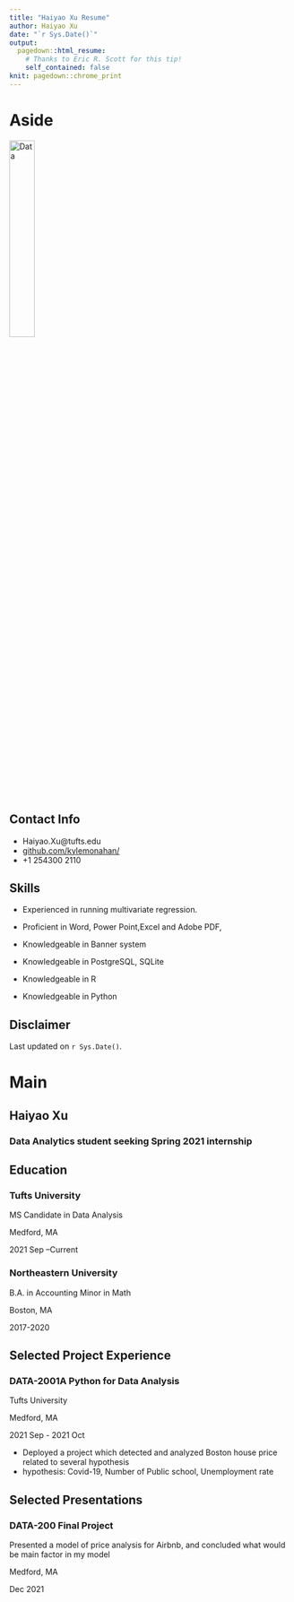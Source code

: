 ---
title: "Haiyao Xu Resume"
author: Haiyao Xu
date: "`r Sys.Date()`"
output:
  pagedown::html_resume:
    # Thanks to Eric R. Scott for this tip! 
    self_contained: false
knit: pagedown::chrome_print
---

Aside
================================================================================


![Data](data_icon.png){width=30%}
<!-- ![Data](`r here::here("data_icon.png")`) -->



Contact Info {#contact}
--------------------------------------------------------------------------------

- <i class="fa fa-envelope"></i>Haiyao.Xu@tufts.edu
- <i class="fa fa-github"></i> [github.com/kylemonahan/](https://github.com/kylemonahan/)
- <i class="fa fa-phone"></i> +1 254300 2110


Skills {#skills}
--------------------------------------------------------------------------------

- Experienced in running multivariate regression. 

- Proficient in Word, Power Point,Excel and Adobe PDF, 

- Knowledgeable in Banner system 

- Knowledgeable in PostgreSQL, SQLite

- Knowledgeable in R

- Knowledgeable in Python



Disclaimer {#disclaimer}
--------------------------------------------------------------------------------

<!--This resume was made with the R package [**pagedown**](https://github.com/rstudio/pagedown).-->

Last updated on `r Sys.Date()`.



Main
================================================================================

Haiyao Xu {#title}
--------------------------------------------------------------------------------

### Data Analytics student seeking Spring 2021 internship


Education {data-icon=graduation-cap data-concise=true}
--------------------------------------------------------------------------------

### Tufts University

MS Candidate in Data Analysis

Medford, MA

2021 Sep --Current


### Northeastern University

B.A. in Accounting
Minor in Math

Boston, MA 

2017-2020



Selected Project Experience {data-icon=chalkboard-teacher}
--------------------------------------------------------------------------------

### DATA-2001A Python for Data Analysis 

Tufts University

Medford, MA

2021 Sep - 2021 Oct

<!--::: concise-->
- Deployed a project which detected and analyzed Boston house price related to several hypothesis
- hypothesis: Covid-19, Number of Public school, Unemployment rate
<!--:::-->



Selected Presentations {data-icon=comment-alt}
--------------------------------------------------------------------------------
### DATA-200 Final Project
Presented a model of price analysis for Airbnb, and concluded what would be main factor in my model

Medford, MA

Dec 2021


